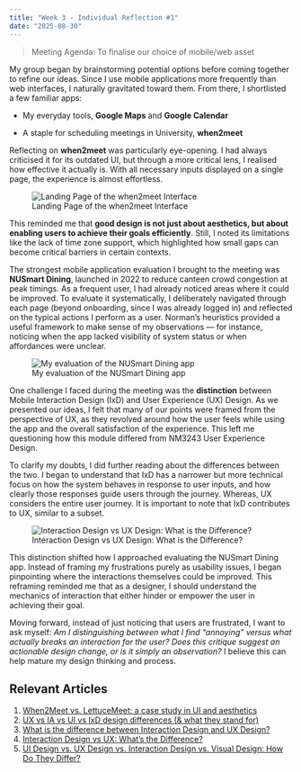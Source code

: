 ```yaml
---
title: "Week 3 - Individual Reflection #1"
date: "2025-08-30"
---
```


> Meeting Agenda: To finalise our choice of mobile/web asset

My group began by brainstorming potential options before coming together to refine our ideas. Since I use mobile applications more frequently than web interfaces, I naturally gravitated toward them. From there, I shortlisted a few familiar apps:

-   My everyday tools, **Google Maps** and **Google Calendar**

-   A staple for scheduling meetings in University, **when2meet**

Reflecting on **when2meet** was particularly eye-opening. I had always criticised it for its outdated UI, but through a more critical lens, I realised how effective it actually is. With all necessary inputs displayed on a single page, the experience is almost effortless.

![Landing Page of the when2meet Interface](when2meet_interface.png){fig-align="center"}

This reminded me that **good design is not just about aesthetics, but about enabling users to achieve their goals efficiently**. Still, I noted its limitations like the lack of time zone support, which highlighted how small gaps can become critical barriers in certain contexts.

The strongest mobile application evaluation I brought to the meeting was **NUSmart Dining**, launched in 2022 to reduce canteen crowd congestion at peak timings. As a frequent user, I had already noticed areas where it could be improved. To evaluate it systematically, I deliberately navigated through each page (beyond onboarding, since I was already logged in) and reflected on the typical actions I perform as a user. Norman's heuristics provided a useful framework to make sense of my observations --- for instance, noticing when the app lacked visibility of system status or when affordances were unclear.

![My evaluation of the NUSmart Dining app](nusmartdining_evaluation.png){fig-align="center"}

One challenge I faced during the meeting was the **distinction** between Mobile Interaction Design (IxD) and User Experience (UX) Design. As we presented our ideas, I felt that many of our points were framed from the perspective of UX, as they revolved around how the user feels while using the app and the overall satisfaction of the experience. This left me questioning how this module differed from NM3243 User Experience Design.

To clarify my doubts, I did further reading about the differences between the two. I began to understand that IxD has a narrower but more technical focus on how the system behaves in response to user inputs, and how clearly those responses guide users through the journey. Whereas, UX considers the entire user journey. It is important to note that IxD contributes to UX, similar to a subset.

![Interaction Design vs UX Design: What is the Difference?](uxvsixd.png){fig-align="center"}

This distinction shifted how I approached evaluating the NUSmart Dining app. Instead of framing my frustrations purely as usability issues, I began pinpointing where the interactions themselves could be improved. This reframing reminded me that as a designer, I should understand the mechanics of interaction that either hinder or empower the user in achieving their goal.

Moving forward, instead of just noticing that users are frustrated, I want to ask myself: *Am I distinguishing between what I find "annoying" versus what actually breaks an interaction for the user? Does this critique suggest an actionable design change, or is it simply an observation?* I believe this can help mature my design thinking and process.

::: callout-note
## Relevant Articles

1.  [When2Meet vs. LettuceMeet: a case study in UI and aesthetics](https://uxdesign.cc/when2meet-vs-lettucemeet-a-case-study-in-ui-and-aesthetics-9d80402eee54)
2.  [UX vs IA vs UI vs IxD design differences (& what they stand for)](https://slickplan.com/blog/understanding-digital-design-terms-ia-ui-and-ux#:~:text=The%20difference%20between%20UX%20and%20IxD%20is%20simple%2C%20yet%20noticeable,that%20respond%20to%20user%20interactions.)
3.  [What is the difference between Interaction Design and UX Design?](https://www.interaction-design.org/literature/article/what-is-the-difference-between-interaction-design-and-ux-design?srsltid=AfmBOooZq6kY5gm3lYcmgdxulePMx576YxSqQAS-q0BpUtKFkaK3fDmF)
4.  [Interaction Design vs UX: What's the Difference?](https://www.linkedin.com/pulse/interaction-design-vs-ux-whats-difference-shubham-gaikwad/)
5.  [UI Design vs. UX Design vs. Interaction Design vs. Visual Design: How Do They Differ?](https://www.springboard.com/blog/design/ui-vs-ux-vs-interaction-vs-visual-design/)
:::
